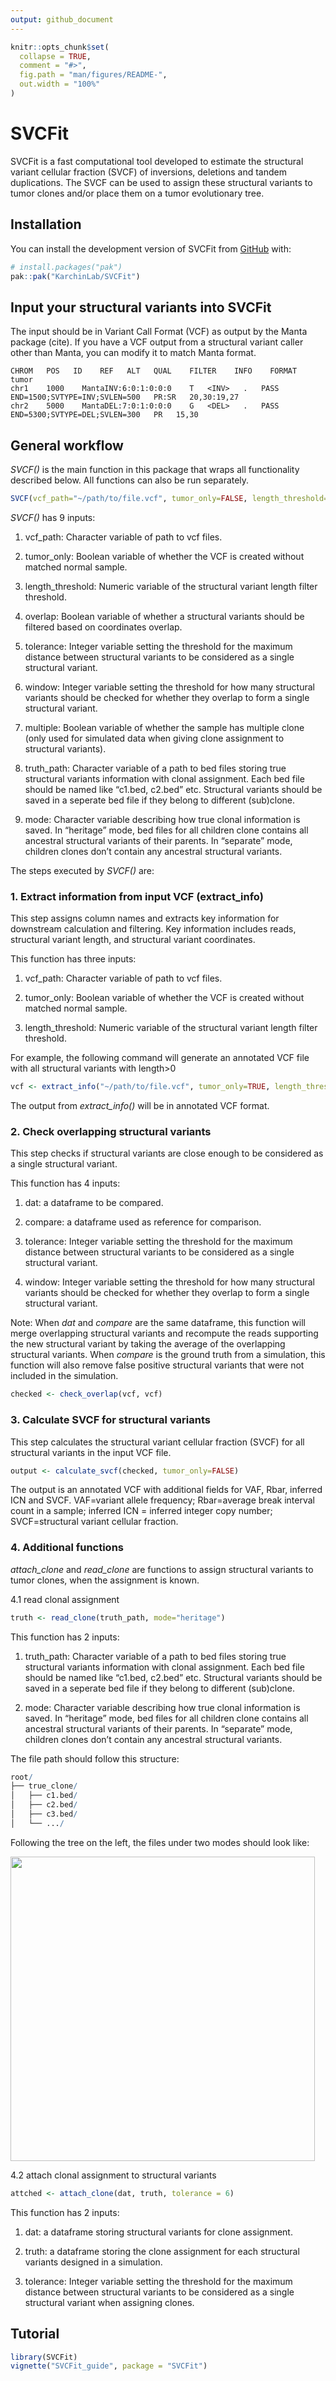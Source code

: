 ```yaml
---
output: github_document
---
```


<!-- README.md is generated from README.Rmd. Please edit that file -->

```r
knitr::opts_chunk$set(
  collapse = TRUE,
  comment = "#>",
  fig.path = "man/figures/README-",
  out.width = "100%"
)
```

# SVCFit

<!-- badges: start -->

<!-- badges: end -->

SVCFit is a fast computational tool developed to estimate the structural variant cellular fraction (SVCF) of inversions, deletions and tandem duplications. The SVCF can be used to assign these structural variants to tumor clones and/or place them on a tumor evolutionary tree.

## Installation

You can install the development version of SVCFit from [GitHub](https://github.com/) with:

``` r
# install.packages("pak")
pak::pak("KarchinLab/SVCFit")
```

## Input your structural variants into SVCFit

The input should be in Variant Call Format (VCF) as output by the Manta package (cite). If you have a VCF output from a structural variant caller other than Manta, you can modify it to match Manta format.

<!-- ```{r,echo = FALSE}  example_vcf=data.frame(CHROM=c("chr1","chr2"), POS=c(1000, 5000), ID=c("MantaINV:6:0:1:0:0:0","MantaDEL:7:0:1:0:0:0"), REF=c("T","G"), ALT=c("<INV>","<DEL>"), QUAL=c(".","."), FILTER=c("PASS","PASS"),INFO=c("END=1500;SVTYPE=INV;SVLEN=500","END=5300;SVTYPE=DEL;SVLEN=300"), FORMAT=c("PR:SR","PR"),tumor=c("20,30:19,27", "15,30")) # example_vcf #` -->

<!-- ``` -->

```         
CHROM   POS   ID    REF   ALT   QUAL    FILTER    INFO    FORMAT    tumor
chr1    1000    MantaINV:6:0:1:0:0:0    T   <INV>   .   PASS    END=1500;SVTYPE=INV;SVLEN=500   PR:SR   20,30:19,27
chr2    5000    MantaDEL:7:0:1:0:0:0    G   <DEL>   .   PASS    END=5300;SVTYPE=DEL;SVLEN=300   PR   15,30
```

## General workflow

*SVCF()* is the main function in this package that wraps all functionality described below. All functions can also be run separately.

``` r
SVCF(vcf_path="~/path/to/file.vcf", tumor_only=FALSE, length_threshold=0, overlap=TRUE, tolerance=6, window=100, multiple=FALSE, truth_path=NULL, mode="heritage")
```

*SVCF()* has 9 inputs:

1.  vcf_path: Character variable of path to vcf files.

2.  tumor_only: Boolean variable of whether the VCF is created without matched normal sample.

3.  length_threshold: Numeric variable of the structural variant length filter threshold.

4.  overlap: Boolean variable of whether a structural variants should be filtered based on coordinates overlap.

5.  tolerance: Integer variable setting the threshold for the maximum distance between structural variants to be considered as a single structural variant.

6.  window: Integer variable setting the threshold for how many structural variants should be checked for whether they overlap to form a single structural variant.

7.  multiple: Boolean variable of whether the sample has multiple clone (only used for simulated data when giving clone assignment to structural variants).

8.  truth_path: Character variable of a path to bed files storing true structural variants information with clonal assignment. Each bed file should be named like "c1.bed, c2.bed" etc. Structural variants should be saved in a seperate bed file if they belong to different (sub)clone.

9.  mode: Character variable describing how true clonal information is saved. In "heritage" mode, bed files for all children clone contains all ancestral structural variants of their parents. In "separate" mode, children clones don't contain any ancestral structural variants.

The steps executed by *SVCF()* are:

### 1. Extract information from input VCF (extract_info)

This step assigns column names and extracts key information for downstream calculation and filtering. Key information includes reads, structural variant length, and structural variant coordinates.

This function has three inputs:

1.  vcf_path: Character variable of path to vcf files.

2.  tumor_only: Boolean variable of whether the VCF is created without matched normal sample.

3.  length_threshold: Numeric variable of the structural variant length filter threshold.

For example, the following command will generate an annotated VCF file with all structural variants with length\>0

``` r
vcf <- extract_info("~/path/to/file.vcf", tumor_only=TRUE, length_threshold=0)
```

The output from *extract_info()* will be in annotated VCF format.

### 2. Check overlapping structural variants

This step checks if structural variants are close enough to be considered as a single structural variant.

This function has 4 inputs:

1.  dat: a dataframe to be compared.

2.  compare: a dataframe used as reference for comparison.

3.  tolerance: Integer variable setting the threshold for the maximum distance between structural variants to be considered as a single structural variant.

4.  window: Integer variable setting the threshold for how many structural variants should be checked for whether they overlap to form a single structural variant.

Note: When *dat* and *compare* are the same dataframe, this function will merge overlapping structural variants and recompute the reads supporting the new structural variant by taking the average of the overlapping structural variants. When *compare* is the ground truth from a simulation, this function will also remove false positive structural variants that were not included in the simulation.

``` r
checked <- check_overlap(vcf, vcf)
```

### 3. Calculate SVCF for structural variants

This step calculates the structural variant cellular fraction (SVCF) for all structural variants in the input VCF file.

``` r
output <- calculate_svcf(checked, tumor_only=FALSE)
```

The output is an annotated VCF with additional fields for VAF, Rbar, inferred ICN and SVCF. VAF=variant allele frequency; Rbar=average break interval count in a sample; inferred ICN = inferred integer copy number; SVCF=structural variant cellular fraction.

### 4. Additional functions

*attach_clone* and *read_clone* are functions to assign structural variants to tumor clones, when the assignment is known.

4.1 read clonal assignment

``` r
truth <- read_clone(truth_path, mode="heritage")
```

This function has 2 inputs:

1.  truth_path: Character variable of a path to bed files storing true structural variants information with clonal assignment. Each bed file should be named like "c1.bed, c2.bed" etc. Structural variants should be saved in a seperate bed file if they belong to different (sub)clone.

2.  mode: Character variable describing how true clonal information is saved. In "heritage" mode, bed files for all children clone contains all ancestral structural variants of their parents. In "separate" mode, children clones don't contain any ancestral structural variants.

The file path should follow this structure:

``` r
root/
├── true_clone/
│   ├── c1.bed/
│   ├── c2.bed/
│   ├── c3.bed/
│   └── .../
```

Following the tree on the left, the files under two modes should look like:

![](images/Screenshot%202025-01-28%20at%2014.58.04.png){width="487"}

4.2 attach clonal assignment to structural variants

``` r
attched <- attach_clone(dat, truth, tolerance = 6)
```

This function has 2 inputs:

1.  dat: a dataframe storing structural variants for clone assignment.

2.  truth: a dataframe storing the clone assignment for each structural variants designed in a simulation.

3.  tolerance: Integer variable setting the threshold for the maximum distance between structural variants to be considered as a single structural variant when assigning clones.

## Tutorial

``` r
library(SVCFit)
vignette("SVCFit_guide", package = "SVCFit")
```
